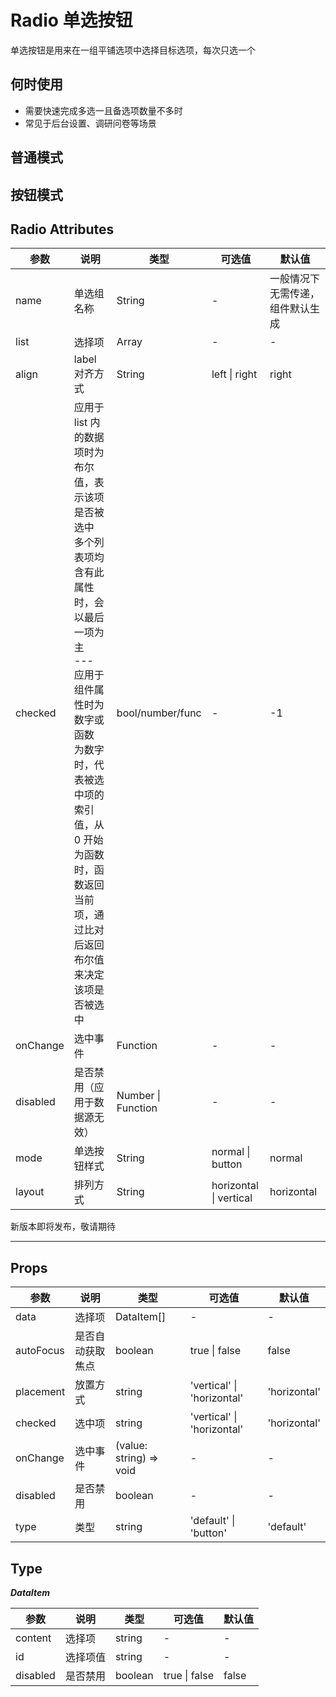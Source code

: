 # Radio 单选按钮

单选按钮是用来在一组平铺选项中选择目标选项，每次只选一个

## 何时使用

- 需要快速完成多选一且备选项数量不多时
- 常见于后台设置、调研问卷等场景

## 普通模式


<DemoNormal />

## 按钮模式


<DemoType />

## Radio Attributes

| 参数     | 说明                                                                                                                                                                                                                                                              | 类型               | 可选值                 | 默认值                           |
| -------- | ----------------------------------------------------------------------------------------------------------------------------------------------------------------------------------------------------------------------------------------------------------------- | ------------------ | ---------------------- | -------------------------------- |
| name     | 单选组名称                                                                                                                                                                                                                                                        | String             | -                      | 一般情况下无需传递，组件默认生成 |
| list     | 选择项                                                                                                                                                                                                                                                            | Array              | -                      | -                                |
| align    | label 对齐方式                                                                                                                                                                                                                                                    | String             | left \| right          | right                            |
| checked  | 应用于 list 内的数据项时为布尔值，表示该项是否被选中<br/>多个列表项均含有此属性时，会以最后一项为主<br/>---<br/>应用于组件属性时为数字或函数<br/>为数字时，代表被选中项的索引值，从 0 开始<br/>为函数时，函数返回当前项，通过比对后返回布尔值来决定该项是否被选中 | bool/number/func   | -                      | -1                               |
| onChange | 选中事件                                                                                                                                                                                                                                                          | Function           | -                      | -                                |
| disabled | 是否禁用（应用于数据源无效）                                                                                                                                                                                                                                      | Number \| Function | -                      | -                                |
| mode     | 单选按钮样式                                                                                                                                                                                                                                                      | String             | normal \| button       | normal                           |
| layout   | 排列方式                                                                                                                                                                                                                                                          | String             | horizontal \| vertical | horizontal                       |

<div style={{ position: 'relative' }}>
  <span
    style={{
      position: 'absolute',
      background: '#fff',
      left: '50%',
      transform: ' translate(-50%,-50%)',
      fontSize: '18px',
      padding: 5,
      color: '#f63'
    }}
  >
    新版本即将发布，敬请期待
  </span>
  <hr style={{ marginTop: 50, marginBottom: 20, border: '0.5px dashed #c8c8c8' }} />
</div>

## Props

| 参数      | 说明             | 类型                    | 可选值                     | 默认值       |
| --------- | ---------------- | ----------------------- | -------------------------- | ------------ |
| data      | 选择项           | DataItem[]              | -                          | -            |
| autoFocus | 是否自动获取焦点 | boolean                 | true \| false              | false        |
| placement | 放置方式         | string                  | 'vertical' \| 'horizontal' | 'horizontal' |
| checked   | 选中项           | string                  | 'vertical' \| 'horizontal' | 'horizontal' |
| onChange  | 选中事件         | (value: string) => void | -                          | -            |
| disabled  | 是否禁用         | boolean                 | -                          | -            |
| type      | 类型             | string                  | 'default' \| 'button'      | 'default'    |

## Type

**_DataItem_**

| 参数     | 说明     | 类型    | 可选值        | 默认值 |
| -------- | -------- | ------- | ------------- | ------ |
| content  | 选择项   | string  | -             | -      |
| id       | 选择项值 | string  | -             | -      |
| disabled | 是否禁用 | boolean | true \| false | false  |
